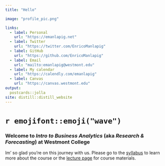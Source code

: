 ---
title: "Hello"

image: "profile_pic.png"

links:
  - label: Personal
    url: "https://emanlapig.net"
  - label: Twitter
    url: "https://twitter.com/EnricoManlapig"
  - label: GitHub
    url: "https://github.com/EnricoManlapig"
  - label: Email
    url: "mailto:emanlapig@westmont.edu"
  - label: My calendar
    url: "https://calendly.com/emanlapig"
  - label: Canvas
    url: "https://canvas.westmont.edu"
output:
  postcards::jolla
site: distill::distill_website
---

# `r emojifont::emoji("wave")`

### Welcome to *Intro to Business Analytics* (aka *Research & Forecasting*) at Westmont College



Im' so glad you're on this journey with us. Please go to the [syllabus](syllabus.html) to learn more about the course or the [lecture page](lectures.html) for course materials.